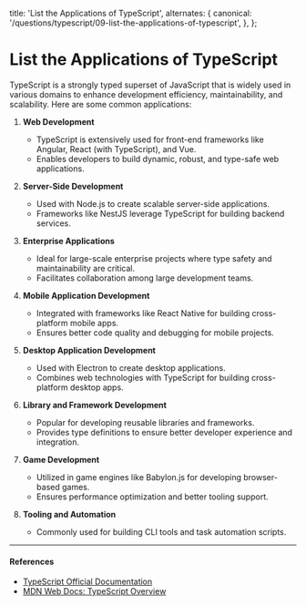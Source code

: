 
  title: 'List the Applications of TypeScript',
  alternates: {
    canonical: '/questions/typescript/09-list-the-applications-of-typescript',
  },
};

# List the Applications of TypeScript

TypeScript is a strongly typed superset of JavaScript that is widely used in various domains to enhance development efficiency, maintainability, and scalability. Here are some common applications:

1. **Web Development**

   - TypeScript is extensively used for front-end frameworks like Angular, React (with TypeScript), and Vue.
   - Enables developers to build dynamic, robust, and type-safe web applications.

2. **Server-Side Development**

   - Used with Node.js to create scalable server-side applications.
   - Frameworks like NestJS leverage TypeScript for building backend services.

3. **Enterprise Applications**

   - Ideal for large-scale enterprise projects where type safety and maintainability are critical.
   - Facilitates collaboration among large development teams.

4. **Mobile Application Development**

   - Integrated with frameworks like React Native for building cross-platform mobile apps.
   - Ensures better code quality and debugging for mobile projects.

5. **Desktop Application Development**

   - Used with Electron to create desktop applications.
   - Combines web technologies with TypeScript for building cross-platform desktop apps.

6. **Library and Framework Development**

   - Popular for developing reusable libraries and frameworks.
   - Provides type definitions to ensure better developer experience and integration.

7. **Game Development**

   - Utilized in game engines like Babylon.js for developing browser-based games.
   - Ensures performance optimization and better tooling support.

8. **Tooling and Automation**
   - Commonly used for building CLI tools and task automation scripts.

---

#### References

- [TypeScript Official Documentation](https://www.typescriptlang.org/docs/)
- [MDN Web Docs: TypeScript Overview](https://developer.mozilla.org/en-US/docs/Web/TypeScript)

<GithubEdit link='/questions/typescript/09-list-the-applications-of-typescript/page.mdx' />
